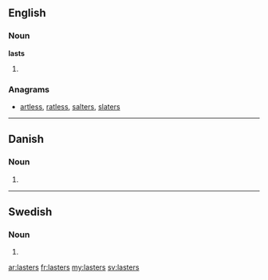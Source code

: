 ==English==

===Noun===
'''lasts'''

# {{plural of|last}}

===Anagrams===
* [[artless#English|artless]], [[ratless#English|ratless]], [[salters#English|salters]], [[slaters#English|slaters]]

----

==Danish==
===Noun===
{{infl|da|noun form|g=c}}

# {{form of|genitive plural indefinite|last|lang=da}}

----

==Swedish==

===Noun===
{{infl|sv|noun form}}

# {{sv-noun-form-indef-gen-pl|last}}

[[ar:lasters]]
[[fr:lasters]]
[[my:lasters]]
[[sv:lasters]]